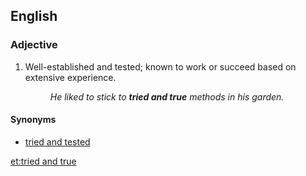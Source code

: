 ==English==

===Adjective===
{{en-adj|pos=[[tried]] and [[true]]|-}}

# {{idiomatic}} Well-established and tested; known to work or succeed based on extensive experience.
#: ''He liked to stick to '''tried and true''' methods in his garden.''

====Synonyms====
* [[tried and tested]]

[[et:tried and true]]